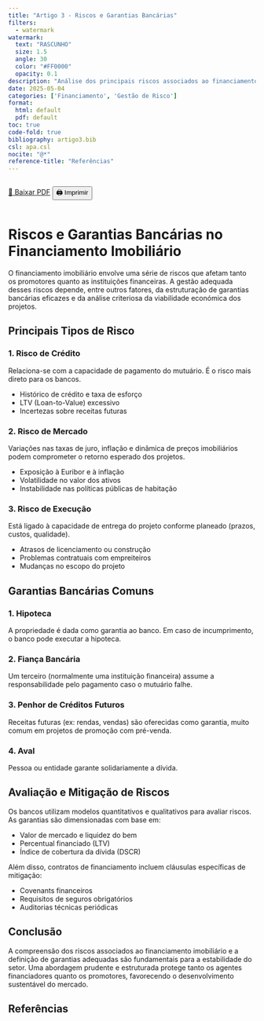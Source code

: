 ```yaml
---
title: "Artigo 3 - Riscos e Garantias Bancárias"
filters:
  - watermark
watermark:
  text: "RASCUNHO"
  size: 1.5
  angle: 30
  color: "#FF0000"
  opacity: 0.1
description: "Análise dos principais riscos associados ao financiamento imobiliário e das garantias bancárias utilizadas como mitigadores."
date: 2025-05-04
categories: ['Financiamento', 'Gestão de Risco']
format:
  html: default
  pdf: default
toc: true
code-fold: true
bibliography: artigo3.bib
csl: apa.csl
nocite: "@*"
reference-title: "Referências"
---
```


<div style="display: flex; gap: 1rem; margin-bottom: 1rem;">
  <a href="./index.pdf" target="_blank" class="btn btn-primary">📄 Baixar PDF</a>
  <button onclick="window.print()" class="btn btn-outline-secondary">🖨️ Imprimir</button>
</div>

# Riscos e Garantias Bancárias no Financiamento Imobiliário

O financiamento imobiliário envolve uma série de riscos que afetam tanto os promotores quanto as instituições financeiras. A gestão adequada desses riscos depende, entre outros fatores, da estruturação de garantias bancárias eficazes e da análise criteriosa da viabilidade económica dos projetos.

## Principais Tipos de Risco

### 1. Risco de Crédito

Relaciona-se com a capacidade de pagamento do mutuário. É o risco mais direto para os bancos.

- Histórico de crédito e taxa de esforço
- LTV (Loan-to-Value) excessivo
- Incertezas sobre receitas futuras

### 2. Risco de Mercado

Variações nas taxas de juro, inflação e dinâmica de preços imobiliários podem comprometer o retorno esperado dos projetos.

- Exposição à Euribor e à inflação
- Volatilidade no valor dos ativos
- Instabilidade nas políticas públicas de habitação

### 3. Risco de Execução

Está ligado à capacidade de entrega do projeto conforme planeado (prazos, custos, qualidade).

- Atrasos de licenciamento ou construção
- Problemas contratuais com empreiteiros
- Mudanças no escopo do projeto

## Garantias Bancárias Comuns

### 1. Hipoteca

A propriedade é dada como garantia ao banco. Em caso de incumprimento, o banco pode executar a hipoteca.

### 2. Fiança Bancária

Um terceiro (normalmente uma instituição financeira) assume a responsabilidade pelo pagamento caso o mutuário falhe.

### 3. Penhor de Créditos Futuros

Receitas futuras (ex: rendas, vendas) são oferecidas como garantia, muito comum em projetos de promoção com pré-venda.

### 4. Aval

Pessoa ou entidade garante solidariamente a dívida.

## Avaliação e Mitigação de Riscos

Os bancos utilizam modelos quantitativos e qualitativos para avaliar riscos. As garantias são dimensionadas com base em:

- Valor de mercado e liquidez do bem
- Percentual financiado (LTV)
- Índice de cobertura da dívida (DSCR)

Além disso, contratos de financiamento incluem cláusulas específicas de mitigação:

- Covenants financeiros
- Requisitos de seguros obrigatórios
- Auditorias técnicas periódicas

## Conclusão

A compreensão dos riscos associados ao financiamento imobiliário e a definição de garantias adequadas são fundamentais para a estabilidade do setor. Uma abordagem prudente e estruturada protege tanto os agentes financiadores quanto os promotores, favorecendo o desenvolvimento sustentável do mercado.

## Referências
